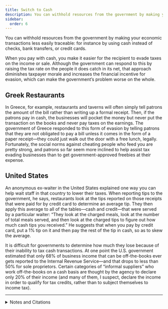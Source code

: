 ```yaml
---
title: Switch to Cash
description: You can withhold resources from the government by making your economic transactions less easily traceable.
sidebar:
  order: 6
---
```


You can withhold resources from the government by making your economic transactions less easily traceable: for instance by using cash instead of checks, bank transfers, or credit cards.

When you pay with cash, you make it easier for the recipient to evade taxes on the income or sale.
Although the government can respond to this by raising the tax rate on the people it does catch in its net, that approach diminishes taxpayer morale and increases the financial incentive for evasion, which can make the government’s problem worse on the whole.

## <Badge text="Example" size="medium" /> Greek Restaurants

In Greece, for example, restaurants and taverns will often simply tell patrons the amount of the bill rather than writing up a formal receipt.
Then, if the patrons pay in cash, the businesses will pocket the money but never put the transaction on the books and never pay taxes on the earnings.
The government of Greece responded to this form of evasion by telling patrons that they are not obligated to pay a bill unless it comes in the form of a paper receipt—they could just walk out the door with a free lunch, legally.
Fortunately, the social norms against cheating people who feed you are pretty strong, and patrons so far seem more inclined to help assist tax evading businesses than to get government-approved freebies at their expense.

## <Badge text="Example" size="medium" /> United States

An anonymous ex-waiter in the United States explained one way you can help wait staff in that country to lower their taxes.
When reporting tips to the government, he says, restaurants look at the tips reported on those receipts that were paid for by credit card to determine an average tip.
They then apply this average to all of the tables—cash and credit—that were served by a particular waiter:
“They look at the charged meals, look at the number of total meals served, and then look at the charged tips to figure out how much cash tips you received.”
He suggests that when you pay by credit card, put a 1% tip on it and then pay the rest of the tip in cash, so as to skew the average.

It is difficult for governments to determine how much they lose because of their inability to tax cash transactions.
At one point the U.S. government estimated that only 68% of business income that can be off-the-books ever gets reported to the Internal Revenue Service—and that drops to less than 50% for sole proprietors.
Certain categories of “informal suppliers” who work off-the-books on a cash basis are thought by the agency to declare only 20% of their income (and many of them, I suspect, declare the income in order to qualify for tax credits, rather than to subject themselves to income tax).

<hr />

<details>
<summary>Notes and Citations</summary>

* Nikolas, Katarina “Greece attempts to tackle fraud: No receipt, no obligation to pay” <i>Digital Journal</i> 31 December 2012
* Drill Sgt K “Re: Paying Taxes” <i>The Claire Files</i> 2 September 2005
* National Taxpayer Advocate 2005 Annual Report to Congress, [p. 55](https://www.taxpayeradvocate.irs.gov/wp-content/uploads/2020/08/section_1.pdf?page=lxiii)

</details>
